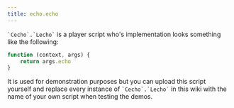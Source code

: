 ```yaml
---
title: echo.echo
---
```


`` `Cecho`.`Lecho` `` is a player script who's implementation looks something like the following:
```js
function (context, args) {
	return args.echo
}
```

It is used for demonstration purposes but you can upload this script yourself and replace every instance of
`` `Cecho`.`Lecho` `` in this wiki with the name of your own script when testing the demos.
